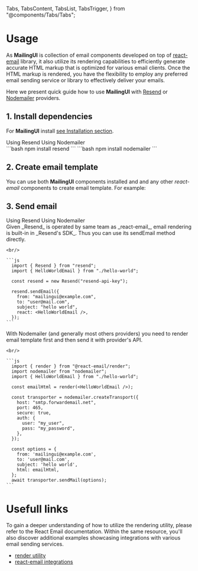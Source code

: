 
  Tabs,
  TabsContent,
  TabsList,
  TabsTrigger,
} from "@components/Tabs/Tabs";

# Usage

As **MailingUI** is collection of email components developed on top of [react-email](https://react.email) library, it also utilize its rendering capabilities to efficiently generate accurate HTML markup that is optimized for various email clients. Once the HTML markup is rendered, you have the flexibility to employ any preferred email sending service or library to effectively deliver your emails.

Here we present quick guide how to use **MailingUI** with [Resend](https://resend.com/) or [Nodemailer](https://nodemailer.com) providers.

## 1. Install dependencies

For **MailingUI** install [see Installation section](/docs/installation).

<Tabs defaultValue="resend">
  <div className="flex items-center justify-start w-full mb-8">
    <TabsList className="rounded-2xl">
      <TabsTrigger value="resend" className="px-7 py-2 rounded-[10px]">Using Resend</TabsTrigger>
      <TabsTrigger value="nodemailer" className="px-7 py-2 rounded-[10px]">Using Nodemailer</TabsTrigger>
    </TabsList>
  </div>

  <TabsContent value="resend">
    ```bash
      npm install resend
    ```
  </TabsContent>
  <TabsContent value="nodemailer">
    ```bash
      npm install nodemailer
    ```
  </TabsContent>
</Tabs>

## 2. Create email template

You can use both **MailingUI** components installed and and any other _react-email_ components to create email template. For example:

<EmailSourceTabs emailId="hello-world" />

## 3. Send email

<Tabs defaultValue="resend">
  <div className="flex items-center justify-start w-full mb-8">
    <TabsList className="rounded-2xl">
      <TabsTrigger value="resend" className="px-7 py-2 rounded-[10px]">Using Resend</TabsTrigger>
      <TabsTrigger value="nodemailer" className="px-7 py-2 rounded-[10px]">Using Nodemailer</TabsTrigger>
    </TabsList>
  </div>

  <TabsContent value="resend">
    Given _Resend_ is operated by same team as _react-email_, email rendering is built-in in _Resend's SDK_. Thus you can use its sendEmail method directly.

    <br/>

    ```js
      import { Resend } from "resend";
      import { HelloWorldEmail } from "./hello-world";

      const resend = new Resend("resend-api-key");

      resend.sendEmail({
        from: "mailingui@example.com",
        to: "user@mail.com",
        subject: "hello world",
        react: <HelloWorldEmail />,
      });
    ```

  </TabsContent>
  <TabsContent value="nodemailer">
    With Nodemailer (and generally most others providers) you need to render email template first and then send it with provider's API.
    
    <br/>
    
    ```js
      import { render } from "@react-email/render";
      import nodemailer from "nodemailer";
      import { HelloWorldEmail } from "./hello-world";

      const emailHtml = render(<HelloWorldEmail />);

      const transporter = nodemailer.createTransport({
        host: "smtp.forwardemail.net",
        port: 465,
        secure: true,
        auth: {
          user: "my_user",
          pass: "my_password",
        },
      });

      const options = {
        from: 'mailingui@example.com',
        to: 'user@mail.com',
        subject: 'hello world',
        html: emailHtml,
      };
      await transporter.sendMail(options);
    ```

  </TabsContent>
</Tabs>

# Usefull links

To gain a deeper understanding of how to utilize the rendering utility, please refer to the React Email documentation. Within the same resource, you'll also discover additional examples showcasing integrations with various email sending services.

- [render utility](https://react.email/docs/utilities/render)
- [react-email integrations](https://react.email/docs/integrations/overview)
